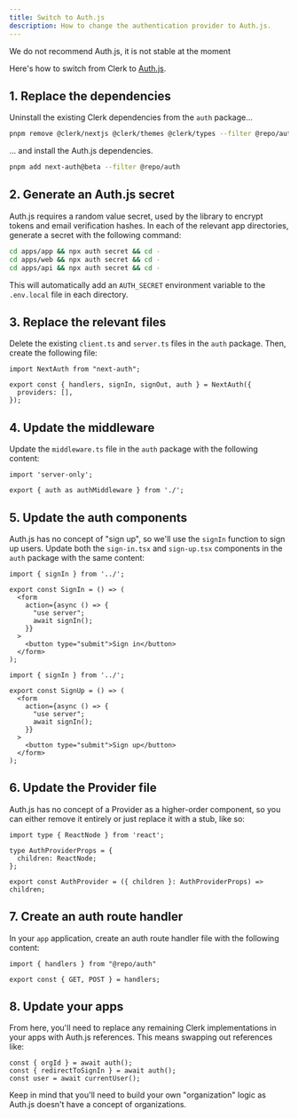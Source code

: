 ```yaml
---
title: Switch to Auth.js
description: How to change the authentication provider to Auth.js.
---
```


<Warning>
We do not recommend Auth.js, it is not stable at the moment
</Warning>

Here's how to switch from Clerk to [Auth.js](https://authjs.dev/).

## 1. Replace the dependencies

Uninstall the existing Clerk dependencies from the `auth` package...

```sh Terminal
pnpm remove @clerk/nextjs @clerk/themes @clerk/types --filter @repo/auth
```

... and install the Auth.js dependencies.

```sh Terminal
pnpm add next-auth@beta --filter @repo/auth
```

## 2. Generate an Auth.js secret

Auth.js requires a random value secret, used by the library to encrypt tokens and email verification hashes. In each of the relevant app directories, generate a secret with the following command:

```sh Terminal
cd apps/app && npx auth secret && cd -
cd apps/web && npx auth secret && cd -
cd apps/api && npx auth secret && cd -
```

This will automatically add an `AUTH_SECRET` environment variable to the `.env.local` file in each directory.

## 3. Replace the relevant files

Delete the existing `client.ts` and `server.ts` files in the `auth` package. Then, create the following file:

```tsx packages/auth/index.ts
import NextAuth from "next-auth";
 
export const { handlers, signIn, signOut, auth } = NextAuth({
  providers: [],
});
```

## 4. Update the middleware

Update the `middleware.ts` file in the `auth` package with the following content:

```tsx packages/auth/middleware.ts
import 'server-only';

export { auth as authMiddleware } from './';
```

## 5. Update the auth components

Auth.js has no concept of "sign up", so we'll use the `signIn` function to sign up users. Update both the `sign-in.tsx` and `sign-up.tsx` components in the `auth` package with the same content:

<CodeGroup>

```tsx packages/auth/components/sign-in.tsx
import { signIn } from '../';

export const SignIn = () => (
  <form
    action={async () => {
      "use server";
      await signIn();
    }}
  >
    <button type="submit">Sign in</button>
  </form>
);
```

```tsx packages/auth/components/sign-up.tsx
import { signIn } from '../';

export const SignUp = () => (
  <form
    action={async () => {
      "use server";
      await signIn();
    }}
  >
    <button type="submit">Sign up</button>
  </form>
);
```

</CodeGroup>

## 6. Update the Provider file

Auth.js has no concept of a Provider as a higher-order component, so you can either remove it entirely or just replace it with a stub, like so:

```tsx packages/auth/provider.tsx
import type { ReactNode } from 'react';

type AuthProviderProps = {
  children: ReactNode;
};

export const AuthProvider = ({ children }: AuthProviderProps) => children;
```

## 7. Create an auth route handler

In your `app` application, create an auth route handler file with the following content:

```tsx apps/app/api/auth/[...nextauth]/route.ts
import { handlers } from "@repo/auth"

export const { GET, POST } = handlers;
```

## 8. Update your apps

From here, you'll need to replace any remaining Clerk implementations in your apps with Auth.js references. This means swapping out references like:

```tsx page.tsx
const { orgId } = await auth();
const { redirectToSignIn } = await auth();
const user = await currentUser();
```

<Note>Keep in mind that you'll need to build your own "organization" logic as Auth.js doesn't have a concept of organizations.</Note>
